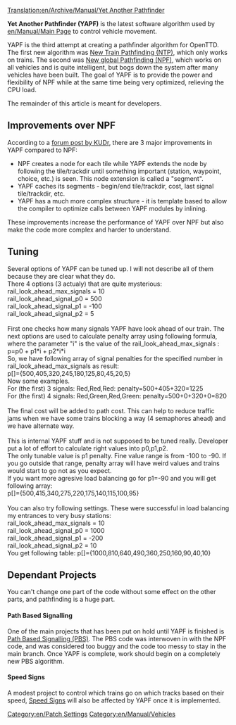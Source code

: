 [[Translation:en/Archive/Manual/Yet Another Pathfinder]]
{{en/Expand|configuration}}

'''Yet Another Pathfinder (YAPF)''' is the latest software algorithm used by [[en/Manual/Main Page]] to control vehicle movement.

YAPF is the third attempt at creating a pathfinder algorithm for OpenTTD. The first new algorithm was [[en/Archive/Manual/Settings/New train pathfinding|New Train Pathfinding (NTP)]], which only works on trains. The second was [[en/Archive/Manual/Settings/New global pathfinding|New global Pathfinding (NPF)]], which works on all vehicles and is quite intelligent, but bogs down the system after many vehicles have been built. The goal of YAPF is to provide the power and flexibility of NPF while at the same time being very optimized, relieving the CPU load.

The remainder of this article is meant for developers.

== Improvements over NPF ==

According to a [http://www.tt-forums.net/viewtopic.php?t=32774 forum post by KUDr], there are 3 major improvements in YAPF compared to NPF:

*NPF creates a node for each tile while YAPF extends the node by following the tile/trackdir until something important (station, waypoint, choice, etc.) is seen. This node extension is called a "segment".
*YAPF caches its segments - begin/end tile/trackdir, cost, last signal tile/trackdir, etc.
*YAPF has a much more complex structure - it is template based to allow the compiler to optimize calls between YAPF modules by inlining.

These improvements increase the performance of YAPF over NPF but also make the code more complex and harder to understand.

== Tuning ==
Several options of YAPF can be tuned up. I will not describe all of them because they are clear what they do.<br>
There 4 options (3 actualy) that are quite mysterious:<br>
rail_look_ahead_max_signals = 10<br>
rail_look_ahead_signal_p0 = 500<br>
rail_look_ahead_signal_p1 = -100<br>
rail_look_ahead_signal_p2 = 5<br>
<br>
First one checks how many signals YAPF have look ahead of our train. The next options are used to calculate penalty array using following formula, where the parameter "i" is the value of the rail_look_ahead_max_signals :<br>
p=p0 + p1*i + p2*i*i<br>
So, we have following array of signal penalties for the specified number in rail_look_ahead_max_signals as result:<br>
p[]={500,405,320,245,180,125,80,45,20,5}
<br>
Now some examples.<br>
For (the first) 3 signals: Red,Red,Red: penalty=500+405+320=1225<br>
For (the first) 4 signals: Red,Green,Red,Green: penalty=500+0+320+0=820<br>
<br>
The final cost will be added to path cost. This can help to reduce traffic jams when we have some trains blocking a way (4 semaphores ahead) and we have alternate way.<br>
<br>
This is internal YAPF stuff and is not supposed to be tuned really. Developer put a lot of effort to calculate right values into p0,p1,p2.<br>
The only tunable value is p1 penalty. Fine value range is from -100 to -90. If you go outside that range, penalty array will have weird values and trains would start to go not as you expect.<br>
If you want more agresive load balancing go for p1=-90 and you will get following array:<br>
p[]={500,415,340,275,220,175,140,115,100,95}<br>
<br>
You can also try following settings. These were successful in load balancing my entrances to
very busy stations:<br>
rail_look_ahead_max_signals = 10<br>
rail_look_ahead_signal_p0 = 1000<br>
rail_look_ahead_signal_p1 = -200<br>
rail_look_ahead_signal_p2 = 10<br>
You get following table:
p[]={1000,810,640,490,360,250,160,90,40,10}<br>

== Dependant Projects ==
You can't change one part of the code without some effect on the other parts, and pathfinding is a huge part.

==== Path Based Signalling ====
One of the main projects that has been put on hold until YAPF is finished is [[en/Archive/Manual/Yet Another PBS Patch|Path Based Signalling (PBS)]]. The PBS code was interwoven in with the NPF code, and was considered too buggy and the code too messy to stay in the main branch. Once YAPF is complete, work should begin on a completely new PBS algorithm.

==== Speed Signs ====
A modest project to control which trains go on which tracks based on their speed, [http://www.tt-forums.net/viewtopic.php?t=24187 Speed Signs] will also be affected by YAPF once it is implemented.

[[Category:en/Patch Settings]]
[[Category:en/Manual/Vehicles]]